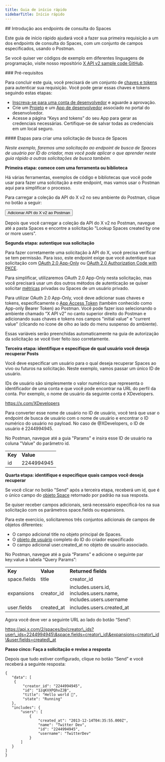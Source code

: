 ```yaml
---
title: Guia de início rápido
sidebarTitle: Início rápido
---
```



<div id="getting-started-with-the-spaces-lookup-endpoints">
  ## Introdução aos endpoints de consulta do Spaces
</div>

Este guia de início rápido ajudará você a fazer sua primeira requisição a um dos endpoints de consulta do Spaces, com um conjunto de campos especificados, usando o Postman.

Se você quiser ver códigos de exemplo em diferentes linguagens de programação, visite nosso repositório [X API v2 sample code GitHub](https://github.com/xdevplatform/Twitter-API-v2-sample-code).

<Note>
  ### Pré-requisitos

  Para concluir este guia, você precisará de um conjunto de [chaves e tokens](/pt-BR/resources/fundamentals/authentication) para autenticar sua requisição. Você pode gerar essas chaves e tokens seguindo estas etapas:

  - [Inscreva-se para uma conta de desenvolvedor](https://developer.x.com/en/apply-for-access) e aguarde a aprovação.
  - Crie um [Projeto](/pt-BR/resources/fundamentals/projects) e um [App de desenvolvedor](/pt-BR/resources/fundamentals/developer-apps) associado no portal do desenvolvedor.
  - Acesse a página “Keys and tokens” do seu App para gerar as credenciais necessárias. Certifique-se de salvar todas as credenciais em um local seguro.
</Note>

<div id="steps-to-build-a-spaces-lookup-request">
  #### Etapas para criar uma solicitação de busca de Spaces
</div>

_Neste exemplo, faremos uma solicitação ao endpoint de busca de Spaces de usuário por ID do criador, mas você pode aplicar o que aprender neste guia rápido a outras solicitações de busca também._

**Primeira etapa: comece com uma ferramenta ou biblioteca**

Há várias ferramentas, exemplos de código e bibliotecas que você pode usar para fazer uma solicitação a este endpoint, mas vamos usar o Postman aqui para simplificar o processo.

Para carregar a coleção da API do X v2 no seu ambiente do Postman, clique no botão a seguir:

<Button href="https://app.getpostman.com/run-collection/9956214-784efcda-ed4c-4491-a4c0-a26470a67400">
  Adicionar API do X v2 ao Postman
</Button>

Depois que você carregar a coleção da API do X v2 no Postman, navegue até a pasta Spaces e encontre a solicitação "Lookup Spaces created by one or more users".
 

**Segunda etapa: autentique sua solicitação**

Para fazer corretamente uma solicitação à API do X, você precisa verificar se tem permissão. Para isso, este endpoint exige que você autentique sua solicitação com [OAuth 2.0 App-Only](/pt-BR/resources/fundamentals/authentication#app-only-authentication-and-oauth-2-0-bearer-token) ou [OAuth 2.0 Authorization Code with PKCE](pt-BR/resources/fundamentals/authentication#oauth-2-0-authorization-code-flow-with-pkce-2).

Para simplificar, utilizaremos OAuth 2.0 App-Only nesta solicitação, mas você precisará usar um dos outros métodos de autenticação se quiser solicitar [métricas](/pt-BR/x-api/fundamentals/metrics) privadas ou Spaces de um usuário privado. 

Para utilizar OAuth 2.0 App-Only, você deve adicionar suas chaves e tokens, especificamente o [App Access Token](/pt-BR/resources/fundamentals/authentication#using-and-generating-an-app-only-bearer-token) (também conhecido como App-only Bearer Token) ao Postman. Você pode fazer isso selecionando o ambiente chamado “X API v2” no canto superior direito do Postman e adicionando suas chaves e tokens nos campos "initial value" e "current value" (clicando no ícone de olho ao lado do menu suspenso do ambiente).

Essas variáveis serão preenchidas automaticamente na guia de autorização da solicitação se você tiver feito isso corretamente.
 

**Terceira etapa: identifique e especifique de qual usuário você deseja recuperar Posts**

Você deve especificar um usuário para o qual deseja recuperar Spaces ao vivo ou futuros na solicitação. Neste exemplo, vamos passar um único ID de usuário.

IDs de usuário são simplesmente o valor numérico que representa o identificador de uma conta e que você pode encontrar na URL do perfil da conta. Por exemplo, o nome de usuário da seguinte conta é XDevelopers.

https://x.com/XDevelopers

Para converter esse nome de usuário no ID de usuário, você terá que usar o endpoint de busca de usuário com o nome de usuário e encontrar o ID numérico do usuário no payload. No caso de @XDevelopers, o ID de usuário é 2244994945.

No Postman, navegue até a guia "Params" e insira esse ID de usuário na coluna "Value" do parâmetro id.

|     |     |
| :--- | :--- |
| **Key** | **Value** |
| id  | 2244994945 |

**Quarta etapa: identifique e especifique quais campos você deseja recuperar**

Se você clicar no botão "Send" após a terceira etapa, receberá um id, que é o único campo do [objeto Space](/pt-BR/x-api/fundamentals/data-dictionary#space) retornado por padrão na sua resposta.

Se quiser receber campos adicionais, será necessário especificá-los na sua solicitação com os parâmetros space.fields ou expansions.

Para este exercício, solicitaremos três conjuntos adicionais de campos de objetos diferentes:

- O campo adicional title no objeto principal de Spaces.
- O [objeto de usuário](/pt-BR/x-api/fundamentals/data-dictionary#user) completo do ID do criador especificado
- O campo adicional user.created\_at no objeto de usuário associado.

No Postman, navegue até a guia “Params” e adicione o seguinte par key:value à tabela “Query Params”:

|     |     |     |
| :--- | :--- | :--- |
| **Key** | **Value** | **Returned fields** |
| space.fields | title | creator\_id |
| expansions | creator\_id | includes.users.id, includes.users.name, includes.users.username |
| user.fields | created\_at | includes.users.created\_at |

Agora você deve ver a seguinte URL ao lado do botão “Send”:

https://api.x.com/2/spaces/by/creator\_ids?user\_ids=2244994945\&space.fields=creator\_id\&expansions=creator\_id\&user.fields=created\_at

**Passo cinco: Faça a solicitação e revise a resposta**

Depois que tudo estiver configurado, clique no botão “Send” e você receberá a seguinte resposta:

```
{
   "data": [
    {
        "creator_id": "2244994945",
        "id": "1zqKVXPQhvZJB",
        "title": "Hello world 👋",
        "state": "Running"
   },
   "includes": {
       "users": [
           {
               "created_at": "2013-12-14T04:35:55.000Z",
               "name": "Twitter Dev",
               "id": "2244994945",
               "username": "TwitterDev"
           }
       ]
   }
]
}
```